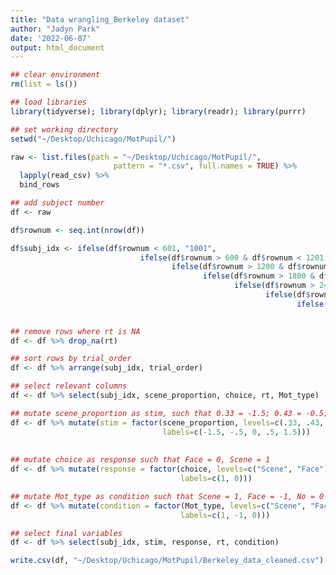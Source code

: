 ```yaml
---
title: "Data wrangling_Berkeley dataset"
author: "Jadyn Park"
date: '2022-06-07'
output: html_document
---
```


```r

## clear environment
rm(list = ls())

## load libraries
library(tidyverse); library(dplyr); library(readr); library(purrr)

## set working directory
setwd("~/Desktop/Uchicago/MotPupil/")

raw <- list.files(path = "~/Desktop/Uchicago/MotPupil/",    
                       pattern = "*.csv", full.names = TRUE) %>% 
  lapply(read_csv) %>%                                           
  bind_rows 
```

```r
## add subject number
df <- raw

df$rownum <- seq.int(nrow(df))

df$subj_idx <- ifelse(df$rownum < 601, "1001",
                             ifelse(df$rownum > 600 & df$rownum < 1201, "1002",
                                    ifelse(df$rownum > 1200 & df$rownum < 1801, "1003",
                                           ifelse(df$rownum > 1800 & df$rownum < 2401, "1004",
                                                  ifelse(df$rownum > 2400 & df$rownum < 3001, "1005",
                                                         ifelse(df$rownum > 3000 & df$rownum < 3601, "1006",
                                                                ifelse(df$rownum > 3600 & df$rownum < 4201, "1007",
                                                                       ifelse(df$rownum > 4200, "1008", "NA"))))))))

## remove rows where rt is NA
df <- df %>% drop_na(rt)

## sort rows by trial_order
df <- df %>% arrange(subj_idx, trial_order)

## select relevant columns
df <- df %>% select(subj_idx, scene_proportion, choice, rt, Mot_type)

## mutate scene_proportion as stim, such that 0.33 = -1.5; 0.43 = -0.5; 0.48 = 0; 0.53 = 0.5; 0.63 = 1.5
df <- df %>% mutate(stim = factor(scene_proportion, levels=c(.33, .43, .48, .53, .63),
                                  labels=c(-1.5, -.5, 0, .5, 1.5)))
  
  
## mutate choice as response such that Face = 0, Scene = 1
df <- df %>% mutate(response = factor(choice, levels=c("Scene", "Face"),
                                      labels=c(1, 0)))

## mutate Mot_type as condition such that Scene = 1, Face = -1, No = 0
df <- df %>% mutate(condition = factor(Mot_type, levels=c("Scene", "Face", "No"),
                                      labels=c(1, -1, 0)))

## select final variables
df <- df %>% select(subj_idx, stim, response, rt, condition)

write.csv(df, "~/Desktop/Uchicago/MotPupil/Berkeley_data_cleaned.csv")
```